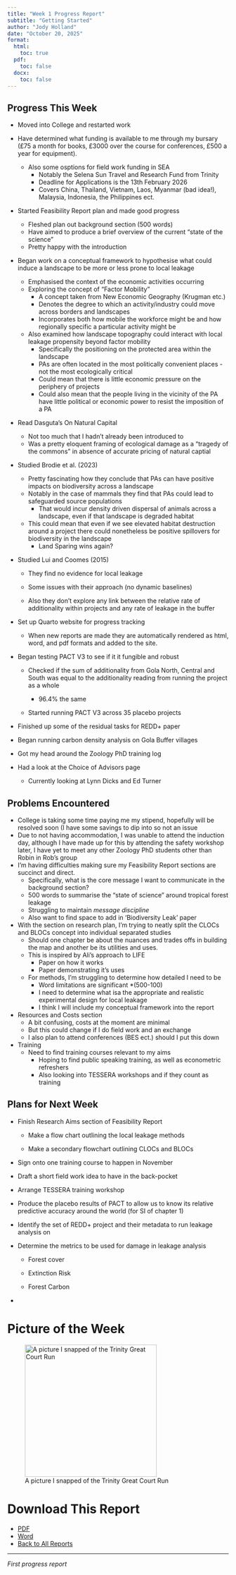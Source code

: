 ```yaml
---
title: "Week 1 Progress Report"
subtitle: "Getting Started"
author: "Jody Holland"
date: "October 20, 2025"
format:
  html:
    toc: true
  pdf:
    toc: false
  docx:
    toc: false
---
```


## Progress This Week

-   Moved into College and restarted work

-   Have determined what funding is available to me through my bursary (£75 a month for books, £3000 over the course for conferences, £500 a year for equipment).

    -   Also some osptions for field work funding in SEA
        -   Notably the Selena Sun Travel and Research Fund from Trinity
        -   Deadline for Applications is the 13th February 2026
        -   Covers China, Thailand, Vietnam, Laos, Myanmar (bad idea!), Malaysia, Indonesia, the Philippines ect.

-   Started Feasibility Report plan and made good progress

    -   Fleshed plan out background section (500 words)
    -   Have aimed to produce a brief overview of the current "state of the science"
    -   Pretty happy with the introduction

-   Began work on a conceptual framework to hypothesise what could induce a landscape to be more or less prone to local leakage

    -   Emphasised the context of the economic activities occurring
    -   Exploring the concept of "Factor Mobility"
        -   A concept taken from New Economic Geography (Krugman etc.)
        -   Denotes the degree to which an activity/industry could move across borders and landscapes
        -   Incorporates both how mobile the workforce might be and how regionally specific a particular activity might be
    -   Also examined how landscape topography could interact with local leakage propensity beyond factor mobility
        -   Specifically the positioning on the protected area within the landscape
        -   PAs are often located in the most politically convenient places - not the most ecologically critical
        -   Could mean that there is little economic pressure on the periphery of projects
        -   Could also mean that the people living in the vicinity of the PA have little political or economic power to resist the imposition of a PA

-   Read Dasguta's On Natural Capital

    -   Not too much that I hadn't already been introduced to
    -   Was a pretty eloquent framing of ecological damage as a "tragedy of the commons" in absence of accurate pricing of natural captial

-   Studied Brodie et al. (2023)

    -   Pretty fascinating how they conclude that PAs can have positive impacts on biodiversity across a landscape
    -   Notably in the case of mammals they find that PAs could lead to safeguarded source populations
        -   That would incur density driven dispersal of animals across a landscape, even if that landscape is degraded habitat
    -   This could mean that even if we see elevated habitat destruction around a project there could nonetheless be positive spillovers for biodiversity in the landscape
        -   Land Sparing wins again?

-   Studied Lui and Coomes (2015)

    -   They find no evidence for local leakage

    -   Some issues with their approach (no dynamic baselines)

    -   Also they don't explore any link between the relative rate of additionality within projects and any rate of leakage in the buffer

-   Set up Quarto website for progress tracking

    -   When new reports are made they are automatically rendered as html, word, and pdf formats and added to the site.

-   Began testing PACT V3 to see if it it fungible and robust

    -   Checked if the sum of additionality from Gola North, Central and South was equal to the additionality reading from running the project as a whole

        -   96.4% the same

    -   Started running PACT V3 across 35 placebo projects

-   Finished up some of the residual tasks for REDD+ paper

-   Began running carbon density analysis on Gola Buffer villages

-   Got my head around the Zoology PhD training log

-   Had a look at the Choice of Advisors page

    -   Currently looking at Lynn Dicks and Ed Turner

## Problems Encountered

-   College is taking some time paying me my stipend, hopefully will be resolved soon (I have some savings to dip into so not an issue
-   Due to not having accommodation, I was unable to attend the induction day, although I have made up for this by attending the safety workshop later, I have yet to meet any other Zoology PhD students other than Robin in Rob's group
-   I'm having difficulties making sure my Feasibility Report sections are succinct and direct.
    -   Specifically, what is the core message I want to communicate in the background section?
    -   500 words to summarise the "state of science" around tropical forest leakage
    -   Struggling to maintain *message discipline*
    -   Also want to find space to add in 'Biodiversity Leak' paper
-   With the section on research plan, I'm trying to neatly split the CLOCs and BLOCs concept into individual separated studies
    -   Should one chapter be about the nuances and trades offs in building the map and another be its utilities and uses.
    -   This is inspired by Ali's approach to LIFE
        -   Paper on how it works
        -   Paper demonstrating it's uses
    -   For methods, I'm struggling to determine how detailed I need to be
        -   Word limitations are significant \*(500-100)
        -   I need to determine what isa the appropriate and realistic experimental design for local leakage
        -   I think I will include my conceptual framework into the report
-   Resources and Costs section
    -   A bit confusing, costs at the moment are minimal
    -   But this could change if I do field work and an exchange
    -   I also plan to attend conferences (BES ect.) should I put this down
-   Training
    -   Need to find training courses relevant to my aims
        -   Hoping to find public speaking training, as well as econometric refreshers
        -   Also looking into TESSERA workshops and if they count as training

## Plans for Next Week

-   Finish Research Aims section of Feasibility Report

    -   Make a flow chart outlining the local leakage methods

    -   Make a secondary flowchart outlining CLOCs and BLOCs

-   Sign onto one training course to happen in November

-   Draft a short field work idea to have in the back-pocket

-   Arrange TESSERA training workshop

-   Produce the placebo results of PACT to allow us to know its relative predictive accuracy around the world (for SI of chapter 1)

-   Identify the set of REDD+ project and their metadata to run leakage analysis on

-   Determine the metrics to be used for damage in leakage analysis

    -   Forest cover

    -   Extinction Risk

    -   Forest Carbon

-   

# Picture of the Week

![A picture I snapped of the Trinity Great Court Run](images/clipboard-3378194245.jpeg){fig-align="center" width="300"}

# Download This Report

-   [PDF](251020_week1.pdf)
-   [Word](251020_week1.docx)
-   [Back to All Reports](../progress-reports.html)

------------------------------------------------------------------------

*First progress report*
